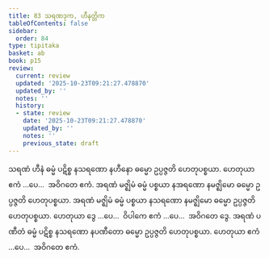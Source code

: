 ```yaml
---
title: 83 သရဏဒုက, ဟီနတ္တိက
tableOfContents: false
sidebar:
  order: 84
type: tipitaka
basket: ab
book: p15
review:
  current: review
  updated: '2025-10-23T09:21:27.478870'
  updated_by: ''
  notes: ''
  history:
  - state: review
    date: '2025-10-23T09:21:27.478870'
    updated_by: ''
    notes: ''
    previous_state: draft
---
```



<ReviewStatus review={frontmatter.review} showDetails={true} />

<HypothesisAnnotation frontmatter={frontmatter} />

<DynamicBreadcrumb />

<Division number="95" book="p15" e="ch" v="40" p="241">

<Paragraph number="262" book="p15">
သရဏံ ဟီနံ ဓမ္မံ ပဋိစ္စ နသရဏော နဟီနော ဓမ္မော ဥပ္ပဇ္ဇတိ ဟေတုပစ္စယာ. ဟေတုယာ ဧကံ …ပေ…  အဝိဂတေ ဧကံ.
</Paragraph>

<Paragraph number="263" book="p15">
အရဏံ မဇ္ဈိမံ ဓမ္မံ ပစ္စယာ နအရဏော နမဇ္ဈိမော ဓမ္မော ဥပ္ပဇ္ဇတိ ဟေတုပစ္စယာ. အရဏံ မဇ္ဈိမံ ဓမ္မံ ပစ္စယာ နသရဏော နမဇ္ဈိမော ဓမ္မော ဥပ္ပဇ္ဇတိ ဟေတုပစ္စယာ. ဟေတုယာ ဒွေ …ပေ…  ဝိပါကေ ဧကံ …ပေ…  အဝိဂတေ ဒွေ.
</Paragraph>

<Paragraph number="264" book="p15">
အရဏံ ပဏီတံ ဓမ္မံ ပဋိစ္စ နသရဏော နပဏီတော ဓမ္မော ဥပ္ပဇ္ဇတိ ဟေတုပစ္စယာ. ဟေတုယာ ဧကံ …ပေ…  အဝိဂတေ ဧကံ.
</Paragraph>
</Division>